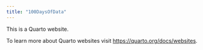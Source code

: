 ```yaml
---
title: "100DaysOfData"
---
```


This is a Quarto website.

To learn more about Quarto websites visit <https://quarto.org/docs/websites>.
